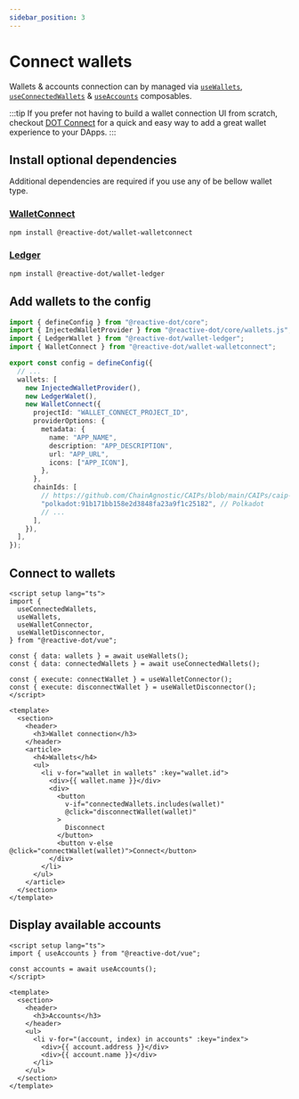 ```yaml
---
sidebar_position: 3
---
```



# Connect wallets

Wallets & accounts connection can by managed via [`useWallets`](/api/vue/function/useWallets), [`useConnectedWallets`](/api/vue/function/useConnectedWallets) & [`useAccounts`](/api/vue/function/useAccounts) composables.

:::tip
If you prefer not having to build a wallet connection UI from scratch, checkout [DOT Connect](https://dotconnect.dev/) for a quick and easy way to add a great wallet experience to your DApps.
:::

## Install optional dependencies

Additional dependencies are required if you use any of be bellow wallet type.

### [WalletConnect](https://walletconnect.com/)

```bash npm2yarn
npm install @reactive-dot/wallet-walletconnect
```

### [Ledger](https://www.ledger.com/)

```bash npm2yarn
npm install @reactive-dot/wallet-ledger
```

## Add wallets to the config

```ts title="config.ts"
import { defineConfig } from "@reactive-dot/core";
import { InjectedWalletProvider } from "@reactive-dot/core/wallets.js";
import { LedgerWallet } from "@reactive-dot/wallet-ledger";
import { WalletConnect } from "@reactive-dot/wallet-walletconnect";

export const config = defineConfig({
  // ...
  wallets: [
    new InjectedWalletProvider(),
    new LedgerWalet(),
    new WalletConnect({
      projectId: "WALLET_CONNECT_PROJECT_ID",
      providerOptions: {
        metadata: {
          name: "APP_NAME",
          description: "APP_DESCRIPTION",
          url: "APP_URL",
          icons: ["APP_ICON"],
        },
      },
      chainIds: [
        // https://github.com/ChainAgnostic/CAIPs/blob/main/CAIPs/caip-13.md
        "polkadot:91b171bb158e2d3848fa23a9f1c25182", // Polkadot
        // ...
      ],
    }),
  ],
});
```

## Connect to wallets

```vue title="wallets.tsx"
<script setup lang="ts">
import {
  useConnectedWallets,
  useWallets,
  useWalletConnector,
  useWalletDisconnector,
} from "@reactive-dot/vue";

const { data: wallets } = await useWallets();
const { data: connectedWallets } = await useConnectedWallets();

const { execute: connectWallet } = useWalletConnector();
const { execute: disconnectWallet } = useWalletDisconnector();
</script>

<template>
  <section>
    <header>
      <h3>Wallet connection</h3>
    </header>
    <article>
      <h4>Wallets</h4>
      <ul>
        <li v-for="wallet in wallets" :key="wallet.id">
          <div>{{ wallet.name }}</div>
          <div>
            <button
              v-if="connectedWallets.includes(wallet)"
              @click="disconnectWallet(wallet)"
            >
              Disconnect
            </button>
            <button v-else @click="connectWallet(wallet)">Connect</button>
          </div>
        </li>
      </ul>
    </article>
  </section>
</template>
```

## Display available accounts

```vue title="accounts.tsx"
<script setup lang="ts">
import { useAccounts } from "@reactive-dot/vue";

const accounts = await useAccounts();
</script>

<template>
  <section>
    <header>
      <h3>Accounts</h3>
    </header>
    <ul>
      <li v-for="(account, index) in accounts" :key="index">
        <div>{{ account.address }}</div>
        <div>{{ account.name }}</div>
      </li>
    </ul>
  </section>
</template>
```
